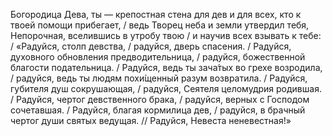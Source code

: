 Богородица Дева, ты — крепостная стена для дев и для всех, кто к твоей помощи прибегает, / ведь Творец неба и земли утвердил тебя, Непорочная, вселившись в утробу твою / и научив всех взывать к тебе: / «Радуйся, столп девства, / радуйся, дверь спасения. / Радуйся, духовного обновления предводительница, / радуйся, божественной благости подательница. / Радуйся, ведь ты зача́тых во грехе возродила, / радуйся, ведь ты людям похи́щенный разум возвратила. / Радуйся, губителя душ сокрушающая, / радуйся, Сеятеля целомудрия родившая. / Радуйся, чертог девственного брака, / радуйся, верных с Господом сочетавшая. / Радуйся, благая кормилица дев, / радуйся, в брачный чертог души святых ведущая. // Радуйся, Невеста неневестная!»
